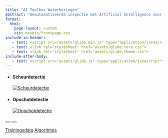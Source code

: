 ```yaml
---
title: "AI Toolbox Waterkeringen"
abstract: "Geautomatiseerde inspectie met Artificial Intelligence voor waterkeringen"
format:
  html:
    page-layout: custom
    css: assets/frontpage.css
include-in-header:
   - text: <script src="assets/glide.min.js" type="application/javascript"></script>
   - text: <link rel="stylesheet" href="assets/glide.core.css">
   - text: <link rel="stylesheet" href="assets/glide.theme.css">
include-after-body:
   - text: <script src="assets/glide.js" type="application/javascript"></script>
---
```


```{=html}
<div class="glide__wrap">
   <div class="glide">
    <div class="glide__track" data-glide-el="track">
      <ul class="glide__slides">
        <li class="glide__slide">
          <h4>Scheurdetectie</h4>
          <a href="examples/scheurdetectie_voorbeeld.html"><img src="assets/scheurdetectie_carousel.jpg" alt="Scheurdetectie"></a>
        </li>
        <li class="glide__slide">
          <h4>Opschotdetectie</h4>
          <a href="examples/opschotdetectie_voorbeeld.html"><img src="assets/opschotdetectie_carousel.jpg" alt="Opschotdetectie"></a>
        </li>
      </ul>
    </div>
  <div class="glide__bullets" data-glide-el="controls[nav]">
    <button class="glide__bullet" data-glide-dir="=0"></button>
    <button class="glide__bullet" data-glide-dir="=1"></button>
  </div>
  </div>
</div>
```

::: {.custom-content}

[Trainingsdata](data.qmd){.btn .btn-primary .btn-lg role="button"}
[Algoritmes](https://github.com/AI-Toolbox-Waterkeringen/AI-toolbox-waterkeringen){.btn .btn-primary .btn-lg role="button" target="_blank"}

:::
